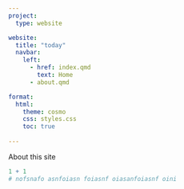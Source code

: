 ```yaml
---
project:
  type: website

website:
  title: "today"
  navbar:
    left:
      - href: index.qmd
        text: Home
      - about.qmd

format:
  html:
    theme: cosmo
    css: styles.css
    toc: true
    
---
```


About this site

```r
1 + 1
# nofsnafo asnfoiasn foiasnf oiasanfoiasnf oini
```
